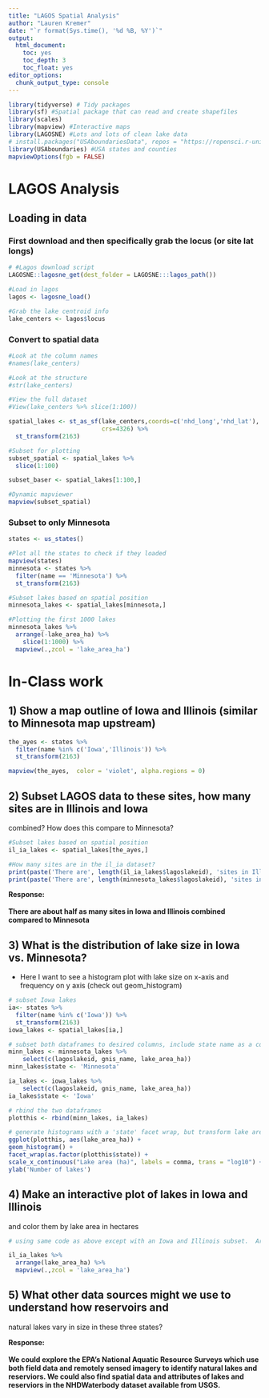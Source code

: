 ```yaml
---
title: "LAGOS Spatial Analysis"
author: "Lauren Kremer"
date: "`r format(Sys.time(), '%d %B, %Y')`"
output:
  html_document:
    toc: yes
    toc_depth: 3
    toc_float: yes
editor_options: 
  chunk_output_type: console
---
```


```r
library(tidyverse) # Tidy packages
library(sf) #Spatial package that can read and create shapefiles 
library(scales)
library(mapview) #Interactive maps
library(LAGOSNE) #Lots and lots of clean lake data
# install.packages("USAboundariesData", repos = "https://ropensci.r-universe.dev", type = "source")
library(USAboundaries) #USA states and counties
mapviewOptions(fgb = FALSE)
```


# LAGOS Analysis

## Loading in data

### First download and then specifically grab the locus (or site lat longs)

```r
# #Lagos download script
LAGOSNE::lagosne_get(dest_folder = LAGOSNE:::lagos_path())

#Load in lagos
lagos <- lagosne_load()

#Grab the lake centroid info
lake_centers <- lagos$locus

```

### Convert to spatial data
```r
#Look at the column names
#names(lake_centers)

#Look at the structure
#str(lake_centers)

#View the full dataset
#View(lake_centers %>% slice(1:100))

spatial_lakes <- st_as_sf(lake_centers,coords=c('nhd_long','nhd_lat'),
                          crs=4326) %>%
  st_transform(2163)

#Subset for plotting
subset_spatial <- spatial_lakes %>%
  slice(1:100) 

subset_baser <- spatial_lakes[1:100,]

#Dynamic mapviewer
mapview(subset_spatial)

```


### Subset to only Minnesota

```r
states <- us_states()

#Plot all the states to check if they loaded
mapview(states)
minnesota <- states %>%
  filter(name == 'Minnesota') %>%
  st_transform(2163)

#Subset lakes based on spatial position
minnesota_lakes <- spatial_lakes[minnesota,]

#Plotting the first 1000 lakes
minnesota_lakes %>%
  arrange(-lake_area_ha) %>%
    slice(1:1000) %>%
  mapview(.,zcol = 'lake_area_ha')
```



# In-Class work


## 1) Show a map outline of Iowa and Illinois (similar to Minnesota map upstream)

```r

the_ayes <- states %>%
  filter(name %in% c('Iowa','Illinois')) %>%
  st_transform(2163)

mapview(the_ayes,  color = 'violet', alpha.regions = 0)

```



## 2) Subset LAGOS data to these sites, how many sites are in Illinois and Iowa
combined? How does this compare to Minnesota?

```r
#Subset lakes based on spatial position
il_ia_lakes <- spatial_lakes[the_ayes,]

#How many sites are in the il_ia dataset? 
print(paste('There are', length(il_ia_lakes$lagoslakeid), 'sites in Illinois and Iowa combined'))
print(paste('There are', length(minnesota_lakes$lagoslakeid), 'sites in Minnesota'))
```

**Response:** <br/>  
**There are about half as many sites in Iowa and Illinois combined compared to Minnesota**

## 3) What is the distribution of lake size in Iowa vs. Minnesota?

- Here I want to see a histogram plot with lake size on x-axis and frequency on 
y axis (check out geom_histogram)

```r
# subset Iowa lakes
ia<- states %>%
  filter(name %in% c('Iowa')) %>%
  st_transform(2163)
iowa_lakes <- spatial_lakes[ia,]

# subset both dataframes to desired columns, include state name as a column
minn_lakes <- minnesota_lakes %>%
    select(c(lagoslakeid, gnis_name, lake_area_ha)) 
minn_lakes$state <- 'Minnesota'

ia_lakes <- iowa_lakes %>%
    select(c(lagoslakeid, gnis_name, lake_area_ha)) 
ia_lakes$state <- 'Iowa'

# rbind the two dataframes 
plotthis <- rbind(minn_lakes, ia_lakes)

# generate histograms with a 'state' facet wrap, but transform lake area 
ggplot(plotthis, aes(lake_area_ha)) +
geom_histogram() +
facet_wrap(as.factor(plotthis$state)) + 
scale_x_continuous("Lake area (ha)", labels = comma, trans = "log10") +
ylab('Number of lakes') 

```


## 4) Make an interactive plot of lakes in Iowa and Illinois
and color them by lake area in hectares

```r
# using same code as above except with an Iowa and Illinois subset.  Arrange sot that more rare (larger) lake sizes are plotted last and therefore more visible.

il_ia_lakes %>%
  arrange(lake_area_ha) %>%
  mapview(.,zcol = 'lake_area_ha')
```


## 5) What other data sources might we use to understand how reservoirs and 
natural lakes vary in size in these three states? 

**Response:** <br>  
**We could explore the EPA's National Aquatic Resource Surveys which use both field data and remotely sensed imagery to identify natural lakes and reserviors. We could also find spatial data and attributes of lakes and reserviors in the NHDWaterbody dataset available from USGS.**
